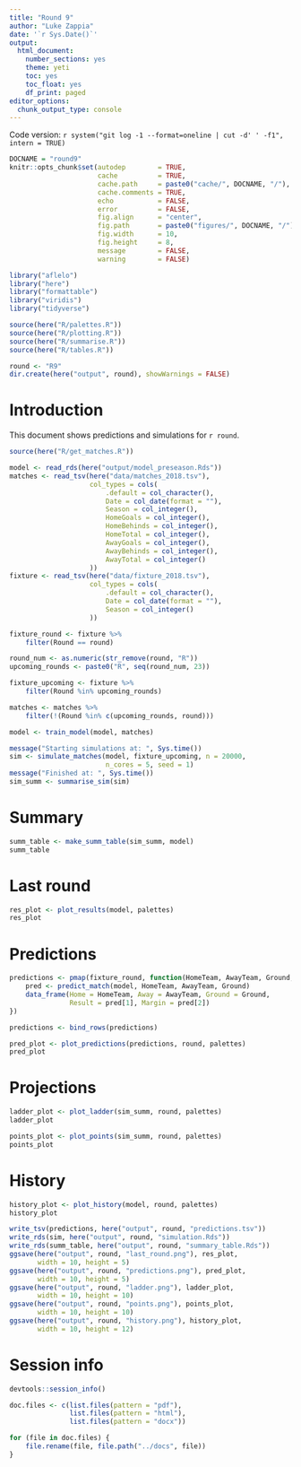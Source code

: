 ```yaml
---
title: "Round 9"
author: "Luke Zappia"
date: '`r Sys.Date()`'
output:
  html_document:
    number_sections: yes
    theme: yeti
    toc: yes
    toc_float: yes
    df_print: paged
editor_options: 
  chunk_output_type: console
---
```


Code version: `r system("git log -1 --format=oneline | cut -d' ' -f1", intern = TRUE)`

```r
DOCNAME = "round9"
knitr::opts_chunk$set(autodep        = TRUE,
                      cache          = TRUE,
                      cache.path     = paste0("cache/", DOCNAME, "/"),
                      cache.comments = TRUE,
                      echo           = FALSE,
                      error          = FALSE,
                      fig.align      = "center",
                      fig.path       = paste0("figures/", DOCNAME, "/"),
                      fig.width      = 10,
                      fig.height     = 8,
                      message        = FALSE,
                      warning        = FALSE)
```

```r
library("aflelo")
library("here")
library("formattable")
library("viridis")
library("tidyverse")
```

```r
source(here("R/palettes.R"))
source(here("R/plotting.R"))
source(here("R/summarise.R"))
source(here("R/tables.R"))
```

```r
round <- "R9"
dir.create(here("output", round), showWarnings = FALSE)
```

Introduction
============

This document shows predictions and simulations for `r round`. 

```r
source(here("R/get_matches.R"))

model <- read_rds(here("output/model_preseason.Rds"))
matches <- read_tsv(here("data/matches_2018.tsv"),
                    col_types = cols(
                        .default = col_character(),
                        Date = col_date(format = ""),
                        Season = col_integer(),
                        HomeGoals = col_integer(),
                        HomeBehinds = col_integer(),
                        HomeTotal = col_integer(),
                        AwayGoals = col_integer(),
                        AwayBehinds = col_integer(),
                        AwayTotal = col_integer()
                    ))
fixture <- read_tsv(here("data/fixture_2018.tsv"),
                    col_types = cols(
                        .default = col_character(),
                        Date = col_date(format = ""),
                        Season = col_integer()
                    ))

fixture_round <- fixture %>%
    filter(Round == round)

round_num <- as.numeric(str_remove(round, "R"))
upcoming_rounds <- paste0("R", seq(round_num, 23))

fixture_upcoming <- fixture %>%
    filter(Round %in% upcoming_rounds)

matches <- matches %>%
    filter(!(Round %in% c(upcoming_rounds, round)))
```

```r
model <- train_model(model, matches)
```

```r
message("Starting simulations at: ", Sys.time())
sim <- simulate_matches(model, fixture_upcoming, n = 20000,
                        n_cores = 5, seed = 1)
message("Finished at: ", Sys.time())
sim_summ <- summarise_sim(sim)
```

Summary
=======

```r
summ_table <- make_summ_table(sim_summ, model)
summ_table
```

Last round
==========

```r
res_plot <- plot_results(model, palettes)
res_plot
```

Predictions
===========

```r
predictions <- pmap(fixture_round, function(HomeTeam, AwayTeam, Ground, ...) {
    pred <- predict_match(model, HomeTeam, AwayTeam, Ground)
    data_frame(Home = HomeTeam, Away = AwayTeam, Ground = Ground,
               Result = pred[1], Margin = pred[2])
})

predictions <- bind_rows(predictions)
```

```r
pred_plot <- plot_predictions(predictions, round, palettes)
pred_plot
```

Projections
===========

```r
ladder_plot <- plot_ladder(sim_summ, round, palettes)
ladder_plot
```

```r
points_plot <- plot_points(sim_summ, round, palettes)
points_plot
```

History
=======

```r
history_plot <- plot_history(model, round, palettes)
history_plot
```

```r
write_tsv(predictions, here("output", round, "predictions.tsv"))
write_rds(sim, here("output", round, "simulation.Rds"))
write_rds(summ_table, here("output", round, "summary_table.Rds"))
ggsave(here("output", round, "last_round.png"), res_plot,
       width = 10, height = 5)
ggsave(here("output", round, "predictions.png"), pred_plot,
       width = 10, height = 5)
ggsave(here("output", round, "ladder.png"), ladder_plot,
       width = 10, height = 10)
ggsave(here("output", round, "points.png"), points_plot,
       width = 10, height = 10)
ggsave(here("output", round, "history.png"), history_plot,
       width = 10, height = 12)
```

Session info
============

```r
devtools::session_info()
```

```r
doc.files <- c(list.files(pattern = "pdf"),
               list.files(pattern = "html"),
               list.files(pattern = "docx"))

for (file in doc.files) {
    file.rename(file, file.path("../docs", file))
}
```
